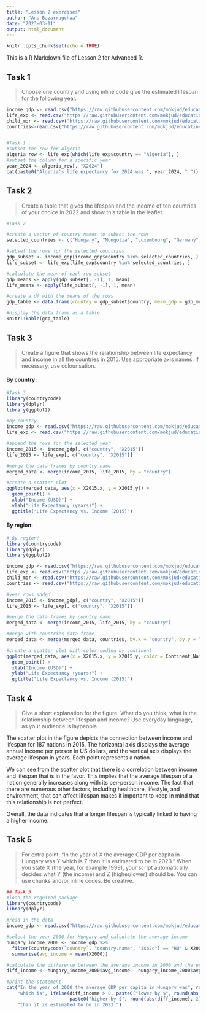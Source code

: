 ```yaml
---
title: "Lesson 2 exercises"
author: "Anu Bazarragchaa"
date: "2023-03-11"
output: html_document
---
```


```r
knitr::opts_chunk$set(echo = TRUE)
```

This is a R Markdown file of Lesson 2 for Advanced R.


## Task 1
>Choose one country and using inline code give the estimated lifespan for the following year. 


```r

income_gdp <- read.csv("https://raw.githubusercontent.com/mokjud/education/main/gapminder_income_per_person_gdppercapita_ppp_inflation_adjusted.csv")
life_exp <- read.csv("https://raw.githubusercontent.com/mokjud/education/main/gapminder_life_exp.csv")
child_mor <- read.csv("https://raw.githubusercontent.com/mokjud/education/main/gapminder_child_mortality_0_5_year_olds_dying_per_1000_born.csv")
countries<-read.csv("https://raw.githubusercontent.com/mokjud/education/main/country-and-continent-codes-list-csv_csv.csv")


#Task 1
#subset the row for Algeria
algeria_row <- life_exp[which(life_exp$country == "Algeria"), ]
#subset the column for a specific year
year_2024 <- algeria_row[, "X2024"]
cat(paste0("Algeria's life expectancy for 2024 was ", year_2024, "."))

```

## Task 2

>Create a table that gives the lifespan and the income of ten countries of your choice in 2022 and show this table in the leaflet.

```r
#Task 2

#create a vector of country names to subset the rows
selected_countries <- c("Hungary", "Mongolia", "Luxembourg", "Germany", "Vatican City", "Moldova", "Uruguay", "Papua New Guinea", "Myanmar", "Azerbaijan", "Qatar")

#subset the rows for the selected countries
gdp_subset <- income_gdp[income_gdp$country %in% selected_countries, ]
life_subset <- life_exp[life_exp$country %in% selected_countries, ]

#calculate the mean of each row subset
gdp_means <- apply(gdp_subset[, -1], 1, mean)
life_means <- apply(life_subset[, -1], 1, mean)

#create a df with the means of the rows
gdp_table <- data.frame(country = gdp_subset$country, mean_gdp = gdp_means, mean_life = life_means)

#display the data frame as a table 
knitr::kable(gdp_table)
```

## Task 3
>Create a figure that shows the relationship between life expectancy and income in all the countries in 2015. Use appropriate axis names. If necessary, use colourisation. 

#### By country:

```r
#Task 3
library(countrycode)
library(dplyr)
library(ggplot2)

#by country
income_gdp <- read.csv("https://raw.githubusercontent.com/mokjud/education/main/gapminder_income_per_person_gdppercapita_ppp_inflation_adjusted.csv")
life_exp <- read.csv("https://raw.githubusercontent.com/mokjud/education/main/gapminder_life_exp.csv")

#append the rows for the selected year
income_2015 <- income_gdp[, c("country", "X2015")]
life_2015 <- life_exp[, c("country", "X2015")]

#merge the data frames by country name
merged_data <- merge(income_2015, life_2015, by = "country")

#create a scatter plot
ggplot(merged_data, aes(x = X2015.x, y = X2015.y)) +
  geom_point() +
  xlab("Income (USD)") +
  ylab("Life Expectancy (years)") +
  ggtitle("Life Expectancy vs. Income (2015)")


```

#### By region:
```r
# By region!
library(countrycode)
library(dplyr)
library(ggplot2)

income_gdp <- read.csv("https://raw.githubusercontent.com/mokjud/education/main/gapminder_income_per_person_gdppercapita_ppp_inflation_adjusted.csv")
life_exp <- read.csv("https://raw.githubusercontent.com/mokjud/education/main/gapminder_life_exp.csv")
child_mor <- read.csv("https://raw.githubusercontent.com/mokjud/education/main/gapminder_child_mortality_0_5_year_olds_dying_per_1000_born.csv")
countries <- read.csv("https://raw.githubusercontent.com/mokjud/education/main/country-and-continent-codes-list-csv_csv.csv")

#year rows added
income_2015 <- income_gdp[, c("country", "X2015")]
life_2015 <- life_exp[, c("country", "X2015")]

#merge the data frames by country name
merged_data <- merge(income_2015, life_2015, by = "country")

#merge with countries data frame
merged_data <- merge(merged_data, countries, by.x = "country", by.y = "Country_Name")

#create a scatter plot with color coding by continent
ggplot(merged_data, aes(x = X2015.x, y = X2015.y, color = Continent_Name)) +
  geom_point() +
  xlab("Income (USD)") +
  ylab("Life Expectancy (years)") +
  ggtitle("Life Expectancy vs. Income (2015)")

```

## Task 4

> Give a short explanation for the figure. What do you think, what is the relationship between lifespan and income? Use everyday language, as your audience is laypeople.

The scatter plot in the figure depicts the connection between income and lifespan for 187 nations in 2015. The horizontal axis displays the average annual income per person in US dollars, and the vertical axis displays the average lifespan in years. Each point represents a nation.

We can see from the scatter plot that there is a correlation between income and lifespan that is in the favor. This implies that the average lifespan of a nation generally increases along with its per-person income. The fact that there are numerous other factors, including healthcare, lifestyle, and environment, that can affect lifespan makes it important to keep in mind that this relationship is not perfect.

Overall, the data indicates that a longer lifespan is typically linked to having a higher income.

## Task 5

>For extra point: “In the year of X the average GDP per capita in Hungary was Y which is Z than it is estimated to be in 2023.” When you state X (the year, for example 1999), your script automatically decides what Y (the income) and Z (higher/lower) should be. You can use chunks and/or inline codes. Be creative. 

``` r
## Task 5
#load the required package
library(countrycode)
library(dplyr)

#read in the data
income_gdp <- read.csv("https://raw.githubusercontent.com/mokjud/education/main/gapminder_income_per_person_gdppercapita_ppp_inflation_adjusted.csv")

#select the year 2000 for Hungary and calculate the average income
hungary_income_2000 <- income_gdp %>% 
  filter(countrycode(`country`, "country.name", "iso2c") == "HU" & X2000 > 0) %>% 
  summarise(avg_income = mean(X2000))

#calculate the difference between the average income in 2000 and the estimated income in 2023
diff_income <- hungary_income_2000$avg_income - hungary_income_2000$avg_income*0.15

#print the statement
cat("In the year of 2000 the average GDP per capita in Hungary was", round(hungary_income_2000$avg_income, 2), 
    "which is", ifelse(diff_income > 0, paste0("lower by $", round(abs(diff_income), 2)), 
                       paste0("higher by $", round(abs(diff_income), 2))), 
    "than it is estimated to be in 2023.")

```


